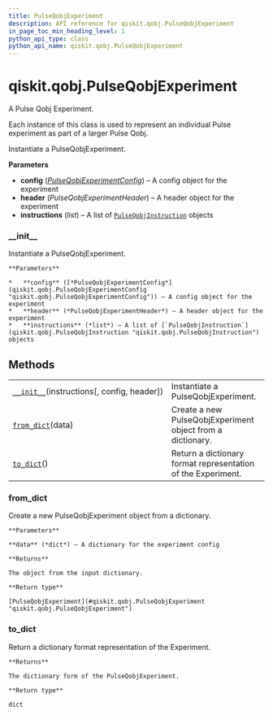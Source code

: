 ```yaml
---
title: PulseQobjExperiment
description: API reference for qiskit.qobj.PulseQobjExperiment
in_page_toc_min_heading_level: 1
python_api_type: class
python_api_name: qiskit.qobj.PulseQobjExperiment
---
```


# qiskit.qobj.PulseQobjExperiment

<Class id="qiskit.qobj.PulseQobjExperiment" github="https://github.com/qiskit/qiskit/tree/stable/0.18/qiskit/qobj/pulse_qobj.py" signature="PulseQobjExperiment(instructions, config=None, header=None)">
  A Pulse Qobj Experiment.

  Each instance of this class is used to represent an individual Pulse experiment as part of a larger Pulse Qobj.

  Instantiate a PulseQobjExperiment.

  **Parameters**

  *   **config** ([*PulseQobjExperimentConfig*](qiskit.qobj.PulseQobjExperimentConfig "qiskit.qobj.PulseQobjExperimentConfig")) – A config object for the experiment
  *   **header** (*PulseQobjExperimentHeader*) – A header object for the experiment
  *   **instructions** (*list*) – A list of [`PulseQobjInstruction`](qiskit.qobj.PulseQobjInstruction "qiskit.qobj.PulseQobjInstruction") objects

  ### \_\_init\_\_

  <Function id="qiskit.qobj.PulseQobjExperiment.__init__" name="__init__" signature="__init__(instructions, config=None, header=None)">
    Instantiate a PulseQobjExperiment.

    **Parameters**

    *   **config** ([*PulseQobjExperimentConfig*](qiskit.qobj.PulseQobjExperimentConfig "qiskit.qobj.PulseQobjExperimentConfig")) – A config object for the experiment
    *   **header** (*PulseQobjExperimentHeader*) – A header object for the experiment
    *   **instructions** (*list*) – A list of [`PulseQobjInstruction`](qiskit.qobj.PulseQobjInstruction "qiskit.qobj.PulseQobjInstruction") objects
  </Function>

  ## Methods

  |                                                                                                                                     |                                                              |
  | ----------------------------------------------------------------------------------------------------------------------------------- | ------------------------------------------------------------ |
  | [`__init__`](#qiskit.qobj.PulseQobjExperiment.__init__ "qiskit.qobj.PulseQobjExperiment.__init__")(instructions\[, config, header]) | Instantiate a PulseQobjExperiment.                           |
  | [`from_dict`](#qiskit.qobj.PulseQobjExperiment.from_dict "qiskit.qobj.PulseQobjExperiment.from_dict")(data)                         | Create a new PulseQobjExperiment object from a dictionary.   |
  | [`to_dict`](#qiskit.qobj.PulseQobjExperiment.to_dict "qiskit.qobj.PulseQobjExperiment.to_dict")()                                   | Return a dictionary format representation of the Experiment. |

  ### from\_dict

  <Function id="qiskit.qobj.PulseQobjExperiment.from_dict" name="from_dict" signature="classmethod from_dict(data)">
    Create a new PulseQobjExperiment object from a dictionary.

    **Parameters**

    **data** (*dict*) – A dictionary for the experiment config

    **Returns**

    The object from the input dictionary.

    **Return type**

    [PulseQobjExperiment](#qiskit.qobj.PulseQobjExperiment "qiskit.qobj.PulseQobjExperiment")
  </Function>

  ### to\_dict

  <Function id="qiskit.qobj.PulseQobjExperiment.to_dict" name="to_dict" signature="to_dict()">
    Return a dictionary format representation of the Experiment.

    **Returns**

    The dictionary form of the PulseQobjExperiment.

    **Return type**

    dict
  </Function>
</Class>

